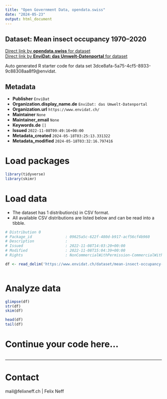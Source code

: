 ```yaml
---
title: "Open Government Data, opendata.swiss"
date: "2024-05-23"
output: html_document
---
```


## Dataset: Mean insect occupancy 1970–2020



[Direct link by **opendata.swiss** for dataset](https://opendata.swiss/de/dataset/mean-insect-occupancy-19702020)<br>
[Direct link by **EnviDat: das Umwelt-Datenportal** for dataset](https://www.envidat.ch/#/metadata/mean-insect-occupancy-1970-2020)

Auto generated R starter code for data set 3dce8afa-5a75-4cf5-8933-9c88308aa8f9@envidat.

## Metadata

- **Publisher** `EnviDat`
- **Organization.display_name.de** `EnviDat: das Umwelt-Datenportal`
- **Organization.url** `https://www.envidat.ch/`
- **Maintainer** `None`
- **Maintainer_email** `None`
- **Keywords.de** `[]`
- **Issued** `2022-11-08T09:49:16+00:00`
- **Metadata_created** `2024-05-18T03:25:13.331322`
- **Metadata_modified** `2024-05-18T03:32:16.797416`


# Load packages

```r

library(tidyverse)
library(skimr)

```

# Load data

-   The dataset has 1 distribution(s) in CSV format.
-   All available CSV distributions are listed below and can be read into a tibble.

```r

# Distribution 0
# Package_id               : 09625a5c-622f-480d-b917-acf56cf4b960
# Description              : 
# Issued                   : 2022-11-08T14:03:20+00:00
# Modified                 : 2022-11-08T15:04:39+00:00
# Rights                   : NonCommercialWithPermission-CommercialWithPermission-ReferenceRequired

df <- read_delim('https://www.envidat.ch/dataset/mean-insect-occupancy-1970-2020/resource/28143138-04ae-4a29-bc89-466c68fa084f')



```

# Analyze data

```r

glimpse(df)
str(df)
skim(df)

head(df)
tail(df)

```

# Continue your code here...

```r

```

------------------------------------------------------------------------

# Contact

mail@felixneff.ch | Felix Neff
